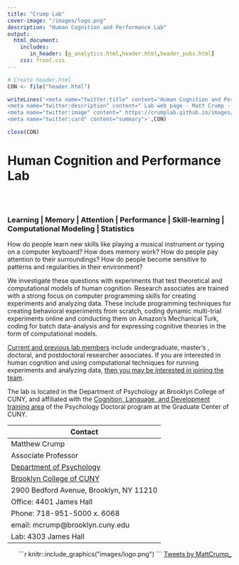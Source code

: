 ```yaml
---
title: "Crump Lab"
cover-image: "/images/logo.png"
description: "Human Cognition and Performance Lab"
output: 
  html_document:
    includes:
       in_header: [g_analytics.html,header.html,header_pubs.html]
    css: front.css
---
```


```r
# Create header.html
CON <- file("header.html")

writeLines('<meta name="twitter:title" content="Human Cognition and Performance Lab ">
<meta name="twitter:description" content=" Lab web page - Matt Crump - Brooklyn College of CUNY">
<meta name="twitter:image" content=" https://crumplab.github.io/images/logo.png">
<meta name="twitter:card" content="summary">',CON)

close(CON)
```

<style type="text/css">
.title {
  display: none;
}

#getting-started img {
  margin-right: 10px;
}

</style>

# Human Cognition and Performance Lab

<div class="row" style="padding-top: 30px;">
<div class="col-sm-6">

### Learning | Memory | Attention | Performance | Skill-learning | Computational Modeling | Statistics {style="padding-top: 0px;"}
How do people learn new skills like playing a musical instrument or typing on a computer keyboard? How does memory work? How do people pay attention to their surroundings? How do people become sensitive to patterns and regularities in their environment?

We investigate these questions with experiments that test theoretical and computational models of human cognition. Research associates are trained with a strong focus on computer programming skills for creating experiments and analyzing data. These include programming techniques for creating behavioral experiments from scratch, coding dynamic multi-trial experiments online and conducting them on Amazon's Mechanical Turk, coding for batch data-analysis and for expressing cognitive theories in the form of computational models.

[Current and previous lab members](https://crumplab.github.io/People.html) include undergraduate, master's , doctoral, and postdoctoral researcher associates. If you are interested in human cognition and using computational techniques for running experiments and analyzing data, [then you may be interested in joining the team](https://crumplab.github.io/Opportunities.html).

The lab is located in the Department of Psychology at Brooklyn College of CUNY, and affiliated with the [Cognition, Language, and Development training area](http://www.gc.cuny.edu/Page-Elements/Academics-Research-Centers-Initiatives/Doctoral-Programs/Psychology/Training-Areas/Cognition,-Language,-and-Development) of the Psychology Doctoral program at the Graduate Center of CUNY.

|   Contact   |
|-------------|
|Matthew Crump|
|Associate Professor|
|[Department of Psychology](http://www.brooklyn.cuny.edu/web/academics/schools/naturalsciences/undergraduate/psychology.php)|
|[Brooklyn College of CUNY](http://www.brooklyn.cuny.edu/)|
|2900 Bedford Avenue, Brooklyn, NY 11210|
|Office: 4401 James Hall|
|Phone: 718-951-5000 x. 6068|
|email: mcrump@brooklyn.cuny.edu |
|Lab: 4303 James Hall|

</div>
<div class="col-sm-6", style= "text-align:right;">

```r
knitr::include_graphics("images/logo.png")
```


<a class="twitter-timeline" data-width="400" data-height="800" href="https://twitter.com/MattCrump_?ref_src=twsrc%5Etfw">Tweets by MattCrump_</a> <script async src="https://platform.twitter.com/widgets.js" charset="utf-8"></script>

</div>
